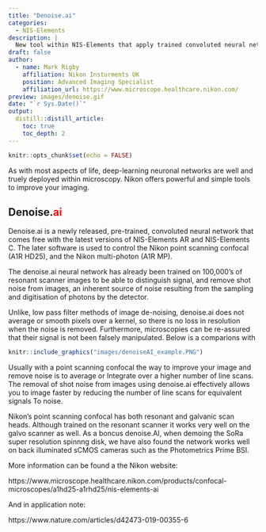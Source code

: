 ```yaml
---
title: "Denoise.ai"
categories:
  - NIS-Elements
description: |
  New tool within NIS-Elements that apply trained convoluted neural networks to your images for the purpose of removing shot noise.
draft: false
author:
  - name: Mark Rigby 
    affiliation: Nikon Insturments UK
    position: Advanced Imaging Specialist
    affiliation_url: https://www.microscope.healthcare.nikon.com/
preview: images/denoise.gif
date: "`r Sys.Date()`"
output:
  distill::distill_article:
    toc: true
    toc_depth: 2
---
```


```r

knitr::opts_chunk$set(echo = FALSE)

```

As with most aspects of life, deep-learning neuronal networks are well and truely deployed within microscopy. Nikon offers powerful and simple tools to improve your imaging. 

## Denoise.<span style="color:red">ai</span>

Denoise.ai is a newly released, pre-trained, convoluted neural network that comes free with the latest versions of NIS-Elements AR and NIS-Elements C. The later software is used to control the Nikon point scanning confocal (A1R HD25), and the Nikon multi-photon (A1R MP).  

The denoise.ai neural network has already been trained on 100,000’s of resonant scanner images to be able to distinguish signal, and remove shot noise from images, an inherent source of noise resulting from the sampling and digitisation of photons by the detector.

Unlike, low pass filter methods of image de-noising, denoise.ai does not average or smooth pixels over a kernel, so there is no loss in resolution when the noise is removed. Furthermore, microscopies can be re-assured that their signal is not been falsely manipulated. Below is a comparions with 

```r

knitr::include_graphics("images/denoiseAI_example.PNG")

```

Usually with a point scanning confocal the way to improve your image and remove noise is to average or Integrate over a higher number of line scans. The removal of shot noise from images using denoise.ai effectively allows you to image faster by reducing the number of line scans for equivalent signals
To noise. 

Nikon’s point scanning confocal has both resonant and galvanic scan heads. Although trained on the resonant scanner it works very well on the galvo scanner as well. As a boncus denoise.AI, when demoing the SoRa super resolution spinnng disk, we have also found the network works well on back illuminated sCMOS cameras such as the Photometrics Prime BSI.

More information can be found a the Nikon website:  

https://www.microscope.healthcare.nikon.com/products/confocal-microscopes/a1hd25-a1rhd25/nis-elements-ai

And in application note:

https://www.nature.com/articles/d42473-019-00355-6


